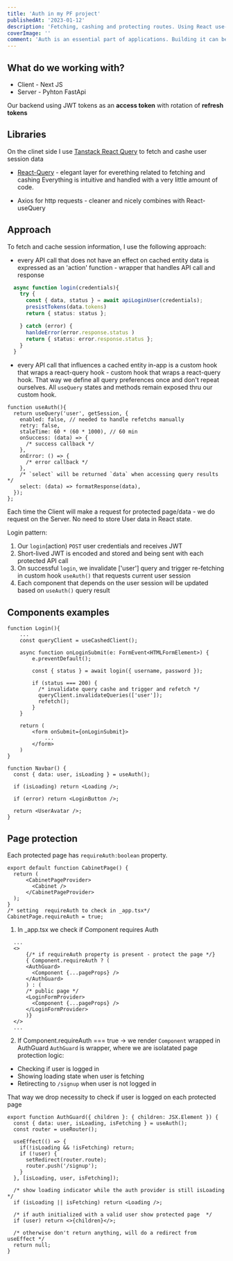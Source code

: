 ```yaml
---
title: 'Auth in my PF project'
publishedAt: '2023-01-12'
description: 'Fetching, cashing and protecting routes. Using React use-Query, we can write clean and consistent way of handling Server data in our Client.'
coverImage: ''
comment: 'Auth is an essential part of applications. Building it can be simple and satisfying.'
---
```


## What do we working with?

* Client - Next JS
* Server - Pyhton FastApi

Our backend using JWT tokens as an **access token**
with rotation of **refresh tokens**


## Libraries


On the clinet side I use [Tanstack React Query](https://react-query-v3.tanstack.com) to
fetch and cashe user session data

* [React-Query](https://react-query-v3.tanstack.com) - elegant layer for everething related to fetching and cashing
Everything is intuitive and handled with a very little amount of code.

* Axios for http requests - cleaner and nicely combines with React-useQuery


## Approach


To fetch and cache session information, I use the following approach:

- every API call that does not have an effect on cached entity data is expressed as an 'action' function -
  wrapper that handles API call and response

```typescript:authActions.ts showLineNumbers
  async function login(credentials){
    try {
      const { data, status } = await apiLoginUser(credentials);
      presistTokens(data.tokens)
      return { status: status };

    } catch (error) {
      hanldeError(error.response.status )
      return { status: error.response.status };
    }
  }
```

- every API call that influences a cached entity in-app is a custom hook that wraps a react-query hook -
  custom hook that wraps a react-query hook.
  That way we define all query preferences once and don't repeat ourselves.
  All `useQuery` states and methods remain exposed thru our custom hook.

```typescript:useAuth.tsx showLineNumbers
function useAuth(){
  return useQuery('user', getSession, {
    enabled: false, // needed to handle refetchs manually
    retry: false,
    staleTime: 60 * (60 * 1000), // 60 min
    onSuccess: (data) => {
      /* success callback */
    },
    onError: () => {
      /* error callback */
    },
    /* `select` will be returned `data` when accessing query results */
    select: (data) => formatResponse(data),
  });
};
```

Each time the Client will make a request for protected page/data - we do request on the Server.
No need to store User data in React state.

Login pattern:

1. Our `login`(action) `POST` user credentials and receives JWT
2. Short-lived JWT is encoded and stored and being sent with each protected API call
3. On successful `login`, we invalidate ['user'] query and trigger re-fetching
   in custom hook `useAuth()` that requests current user session
4. Each component that depends on the user session will be updated based on `useAuth()` query result

## Components examples

```typescript:Login.tsx showLineNumbers
function Login(){
    ...
    const queryClient = useCashedClient();

    async function onLoginSubmit(e: FormEvent<HTMLFormElement>) {
        e.preventDefault();

        const { status } = await login({ username, password });

        if (status === 200) {
          /* invalidate query cashe and trigger and refetch */
          queryClient.invalidateQueries(['user']);
          refetch();
        }
    }

    return (
        <form onSubmit={onLoginSubmit}>
            ...
        </form>
    )
}
```

```typescript:Navbar.tsx showLineNumbers
function Navbar() {
  const { data: user, isLoading } = useAuth();

  if (isLoading) return <Loading />;

  if (error) return <LoginButton />;

  return <UserAvatar />;
}
```

## Page protection

Each protected page has `requireAuth:boolean` property.

```typescript:cabinet.tsx showLineNumbers
export default function CabinetPage() {
  return (
      <CabinetPageProvider>
        <Cabinet />
      </CabinetPageProvider>
  );
}
/* setting  requireAuth to check in _app.tsx*/
CabinetPage.requireAuth = true;
```

1. In \_app.tsx we check if Component requires Auth

```typescript:_app.tsx
  ...
  <>
      {/* if requireAuth property is present - protect the page */}
      { Component.requireAuth ? (
      <AuthGuard>
        <Component {...pageProps} />
      </AuthGuard>
      ) : (
      /* public page */
      <LoginFormProvider>
        <Component {...pageProps} />
      </LoginFormProvider>
      )}
  </>
  ...
```

2. If Component.requireAuth === true -> we render `Component` wrapped in AuthGuard
   `AuthGuard` is wrapper, where we are isolatated page protection logic:

- Checking if user is logged in
- Showing loading state when user is fetching
- Retirecting to `/signup` when user is not logged in

That way we drop necessity to check if user is logged on each protected page

```typescript:AuthGuard.tsx showLineNumbers
export function AuthGuard({ children }: { children: JSX.Element }) {
  const { data: user, isLoading, isFetching } = useAuth();
  const router = useRouter();

  useEffect(() => {
    if(!isLoading && !isFetching) return;
    if (!user) {
      setRedirect(router.route);
      router.push('/signup');
    }
  }, [isLoading, user, isFetching]);

  /* show loading indicator while the auth provider is still isLoading */
  if (isLoading || isFetching) return <Loading />;

  /* if auth initialized with a valid user show protected page  */
  if (user) return <>{children}</>;

  /* otherwise don't return anything, will do a redirect from useEffect */
  return null;
}
```
